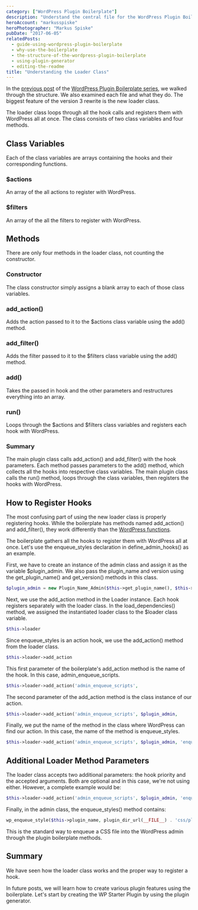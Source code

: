 ```yaml
---
category: ["WordPress Plugin Boilerplate"]
description: "Understand the central file for the WordPress Plugin Boilerplate, how it works, how to register hooks and filters, and additional parameters available."
heroAccount: "markusspiske"
heroPhotographer: "Markus Spiske"
pubDate: "2017-06-05"
relatedPosts:
  - guide-using-wordpress-plugin-boilerplate
  - why-use-the-boilerplate
  - the-structure-of-the-wordpress-plugin-boilerplate
  - using-plugin-generator
  - editing-the-readme
title: "Understanding the Loader Class"
---
```


In the [previous post](/post/the-structure-of-the-wordpress-plugin-boilerplate/) of the [WordPress Plugin Boilerplate series](/post/guide-using-wordpress-plugin-boilerplate/), we walked through the structure. We also examined each file and what they do. The biggest feature of the version 3 rewrite is the new loader class.

The loader class loops through all the hook calls and registers them with WordPress all at once. The class consists of two class variables and four methods.

## Class Variables

Each of the class variables are arrays containing the hooks and their corresponding functions.

### $actions

An array of the all actions to register with WordPress.

### $filters

An array of the all the filters to register with WordPress.

## Methods

There are only four methods in the loader class, not counting the constructor.

### Constructor

The class constructor simply assigns a blank array to each of those class variables.

### add_action()

Adds the action passed to it to the $actions class variable using the add() method.

### add_filter()

Adds the filter passed to it to the $filters class variable using the add() method.

### add()

Takes the passed in hook and the other parameters and restructures everything into an array.

### run()

Loops through the $actions and $filters class variables and registers each hook with WordPress.

### Summary

The main plugin class calls add_action() and add_filter() with the hook parameters. Each method passes parameters to the add() method, which collects all the hooks into respective class variables. The main plugin class calls the run() method, loops through the class variables, then registers the hooks with WordPress.

## How to Register Hooks

The most confusing part of using the new loader class is properly registering hooks. While the boilerplate has methods named add_action() and add_filter(), they work differently than the [WordPress functions](https://developer.wordpress.org/reference/functions/add_action/).

The boilerplate gathers all the hooks to register them with WordPress all at once. Let's use the enqueue_styles declaration in define_admin_hooks() as an example.

First, we have to create an instance of the admin class and assign it as the variable $plugin_admin. We also pass the plugin_name and version using the get_plugin_name() and get_version() methods in this class.

```php
$plugin_admin = new Plugin_Name_Admin($this->get_plugin_name(), $this->get_version());
```

Next, we use the add_action method in the Loader instance. Each hook registers separately with the loader class. In the load_dependencies() method, we assigned the instantiated loader class to the $loader class variable.

```php
$this->loader
```

Since enqueue_styles is an action hook, we use the add_action() method from the loader class.

```php
$this->loader->add_action
```

This first parameter of the boilerplate's add_action method is the name of the hook. In this case, admin_enqueue_scripts.

```php
$this->loader->add_action('admin_enqueue_scripts',
```

The second parameter of the add_action method is the class instance of our action.

```php
$this->loader->add_action('admin_enqueue_scripts', $plugin_admin,
```

Finally, we put the name of the method in the class where WordPress can find our action. In this case, the name of the method is enqueue_styles.

```php
$this->loader->add_action('admin_enqueue_scripts', $plugin_admin, 'enqueue_styles');
```

## Additional Loader Method Parameters

The loader class accepts two additional parameters: the hook priority and the accepted arguments. Both are optional and in this case, we're not using either. However, a complete example would be:

```php
$this->loader->add_action('admin_enqueue_scripts', $plugin_admin, 'enqueue_styles', 10, 1);
```

Finally, in the admin class, the enqueue_styles() method contains:

```php
wp_enqueue_style($this->plugin_name, plugin_dir_url(__FILE__) . 'css/plugin-name-admin.css', array(), $this->version, 'all');
```

This is the standard way to enqueue a CSS file into the WordPress admin through the plugin boilerplate methods.

## Summary

We have seen how the loader class works and the proper way to register a hook.

In future posts, we will learn how to create various plugin features using the boilerplate. Let's start by creating the WP Starter Plugin by using the plugin generator.
